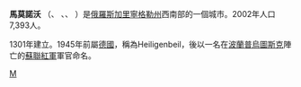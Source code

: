 {{Unreferenced|time=2020-03-17T10:04:52+00:00}}
'''馬莫諾沃''' （{{lang-ru|Мамо́ново}}、{{lang-de|Mamonowo}} 、{{lang-lt|Šventpilis}}、{{lang-pl|Święta Siekierka/Świętomiejsce}} ）是[[俄羅斯|俄羅斯]][[加里寧格勒州|加里寧格勒州]]西南部的一個城市。2002年人口7,393人。

1301年建立。1945年前屬[[德國|德國]]，稱為Heiligenbeil，後以一名在[[波蘭|波蘭]][[普烏圖斯克|普烏圖斯克]]陣亡的[[蘇聯紅軍|蘇聯紅軍]]軍官命名。

{{commonscat}}
{{coord|display=title}}
{{加里寧格勒州行政區劃}}
{{Authority control}}
[[Category:加里寧格勒州城市|М]]
{{russia-geo-stub}}